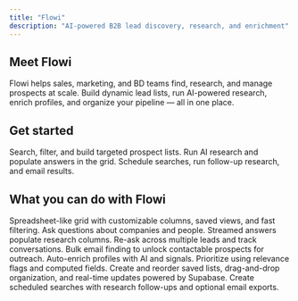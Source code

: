 ```yaml
---
title: "Flowi"
description: "AI-powered B2B lead discovery, research, and enrichment"
---
```


## Meet Flowi

Flowi helps sales, marketing, and BD teams find, research, and manage prospects at scale. Build dynamic lead lists, run AI-powered research, enrich profiles, and organize your pipeline — all in one place.

## Get started

<Columns cols={2}>
  <Card
    title="Find new leads"
    icon="magnifying-glass"
    href="/user-guide/finding-leads"
  >
    Search, filter, and build targeted prospect lists.
  </Card>
  <Card
    title="Ask questions about leads"
    icon="comment-dots"
    href="/user-guide/asking-questions"
  >
    Run AI research and populate answers in the grid.
  </Card>
</Columns>

<Columns cols={2}>
  <Card
    title="Automate with robots"
    icon="robot"
    href="/user-guide/robots"
  >
    Schedule searches, run follow-up research, and email results.
  </Card>
</Columns>

## What you can do with Flowi

<Columns cols={2}>
  <Card
    title="Lead discovery & management"
  >
    Spreadsheet-like grid with customizable columns, saved views, and fast filtering.
  </Card>
  <Card
    title="AI-powered research"
  >
    Ask questions about companies and people. Streamed answers populate research columns. Re-ask across multiple leads and track conversations.
  </Card>
  <Card
    title="Email discovery"
  >
    Bulk email finding to unlock contactable prospects for outreach.
  </Card>
  <Card
    title="Lead scoring & enrichment"
  >
    Auto-enrich profiles with AI and signals. Prioritize using relevance flags and computed fields.
  </Card>
  <Card
    title="List management & collaboration"
  >
    Create and reorder saved lists, drag-and-drop organization, and real-time updates powered by Supabase.
  </Card>
  <Card
    title="Automated robots"
    href="/user-guide/robots"
  >
    Create scheduled searches with research follow-ups and optional email exports.
  </Card>
</Columns>
